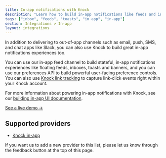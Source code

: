 ```yaml
---
title: In-app notifications with Knock
description: "Learn how to build in-app notifications like feeds and inboxes with Knock."
tags: ["inbox", "feeds", "toasts", "in app", "in-app"]
section: Integrations > In-app
layout: integrations
---
```


In addition to delivering to out-of-app channels such as email, push, SMS, and chat apps like Slack, you can also use Knock to build great in-app notifications experiences too.

You can use our in-app feed channel to build stateful, in-app notifications experiences like floating feeds, inboxes, toasts and banners, and you can use our preferences API to build powerful user-facing preference controls. You can also use [Knock link tracking](/send-notifications/tracking) to capture link-click events right within your Knock account.

For more information about powering in-app notifications with Knock, see our [building in-app UI documentation](/in-app-ui/overview).

[See a live demo ->](https://in-app-demo.knock.app/)

## Supported providers

- [Knock in-app](/integrations/in-app/knock)

If you want us to add a new provider to this list, please let us know through the feedback button at the top of this page.
